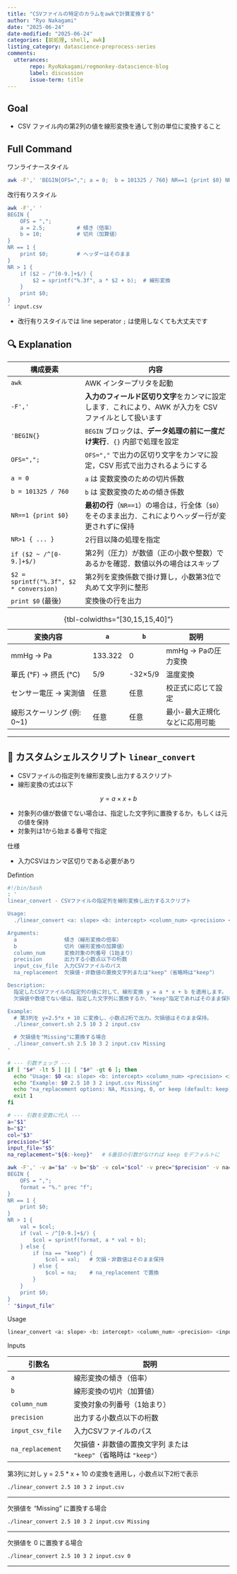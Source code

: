 ```yaml
---
title: "CSVファイルの特定のカラムをawkで計算変換する"
author: "Ryo Nakagami"
date: "2025-06-24"
date-modified: "2025-06-24"
categories: [前処理, shell, awk]
listing_category: datascience-preprocess-series
comments:
  utterances:
       repo: RyoNakagami/regmonkey-datascience-blog
       label: discussion
       issue-term: title
---
```


## Goal

- CSV ファイル内の第2列の値を線形変換を通して別の単位に変換すること


## Full Command

[ワンライナースタイル]{.mini-section}

```.zsh
awk -F',' 'BEGIN{OFS=","; a = 0;  b = 101325 / 760} NR==1 {print $0} NR>1 {if ($2 ~ /^[0-9.]+$/) {$2 = sprintf("%.3f", a * $2 + b)} print $0}' input.csv
```

[改行有りスタイル]{.mini-section}

```.zsh
awk -F',' '
BEGIN {
    OFS = ",";
    a = 2.5;          # 傾き（倍率）
    b = 10;           # 切片（加算値）
}
NR == 1 {
    print $0;         # ヘッダーはそのまま
}
NR > 1 {
    if ($2 ~ /^[0-9.]+$/) {
        $2 = sprintf("%.3f", a * $2 + b);  # 線形変換
    }
    print $0;
}
' input.csv
```

- 改行有りスタイルでは line seperator `;` は使用しなくても大丈夫です


## 🔍 Explanation

:::: {.no-border-top-table}

| 構成要素                                         | 内容                                                                                   |
| ------------------------------------------- | ------------------------------------------------------------------------------------ |
| `awk`                                       | AWK インタープリタを起動                                                                   |
| `-F','`                                     | **入力のフィールド区切り文字**をカンマに設定します．これにより、AWK が入力を CSV ファイルとして扱います                          |
| `'BEGIN{}`                                  | `BEGIN` ブロックは、**データ処理の前に一度だけ実行**．`{}` 内部で処理を設定 |
| `OFS=",";`                                  | `OFS=","` で出力の区切り文字をカンマに設定，CSV 形式で出力されるようにする |
| `a = 0`                                     | `a` は 変数変換のための切片係数 |
| `b = 101325 / 760`                          | `b` は 変数変換のための傾き係数 |
| `NR==1 {print $0}`                          | **最初の行**（`NR==1`）の場合は，行全体（`$0`）をそのまま出力．これによりヘッダー行が変更されずに保持                   |
| `NR>1 { ... }`                              | 2行目以降の処理を指定   |
| `if ($2 ~ /^[0-9.]+$/)`                     | 第2列（圧力）が数値（正の小数や整数）であるかを確認．数値以外の場合はスキップ                                      |
| `$2 = sprintf("%.3f", $2 * conversion)`     | 第2列を変換係数で掛け算し，小数第3位で丸めて文字列に整形|
| `print $0` (最後)                            |変換後の行を出力|

::::

::: {#exm- .custom_problem .no-border-top-table}


| 変換内容               | `a`     | `b`     | 説明              |
| ------------------ | ------- | ------- | --------------- |
| mmHg → Pa          | 133.322 | 0       | mmHg → Paの圧力変換         |
| 華氏 (°F) → 摂氏 (°C)  | 5/9     | -32×5/9 | 温度変換            |
| センサー電圧 → 実測値       | 任意      | 任意      | 校正式に応じて設定       |
| 線形スケーリング (例: 0\~1) | 任意      | 任意      | 最小-最大正規化などに応用可能 |
: {tbl-colwidths="[30,15,15,40]"}


:::
---


## 📜 カスタムシェルスクリプト `linear_convert`

::: {.custom_problem .blog-custom-border}

- CSVファイルの指定列を線形変換し出力するスクリプト
- 線形変換の式は以下

$$
y = a\times x + b
$$

- 対象列の値が数値でない場合は、指定した文字列に置換するか，もしくは元の値を保持
- 対象列は1から始まる番号で指定

:::

[仕様]{.mini-section}

- 入力CSVはカンマ区切りである必要があり



[Defintion]{.mini-section}


```.zsh
#!/bin/bash
: '
linear_convert - CSVファイルの指定列を線形変換し出力するスクリプト

Usage:
  ./linear_convert <a: slope> <b: intercept> <column_num> <precision> <input_csv_file> [na_replacement|keep]

Arguments:
  a               傾き（線形変換の倍率）
  b               切片（線形変換の加算値）
  column_num      変換対象の列番号（1始まり）
  precision       出力する小数点以下の桁数
  input_csv_file  入力CSVファイルのパス
  na_replacement  欠損値・非数値の置換文字列または"keep"（省略時は"keep"）

Description:
  指定したCSVファイルの指定列の値に対して、線形変換 y = a * x + b を適用します。
  欠損値や数値でない値は、指定した文字列に置換するか、"keep"指定であればそのまま保持します。

Example:
  # 第3列を y=2.5*x + 10 に変換し、小数点2桁で出力。欠損値はそのまま保持。
  ./linear_convert.sh 2.5 10 3 2 input.csv

  # 欠損値を"Missing"に置換する場合
  ./linear_convert.sh 2.5 10 3 2 input.csv Missing
'

# --- 引数チェック ---
if [ "$#" -lt 5 ] || [ "$#" -gt 6 ]; then
  echo "Usage: $0 <a: slope> <b: intercept> <column_num> <precision> <input_csv_file> [na_replacement|keep]"
  echo "Example: $0 2.5 10 3 2 input.csv Missing"
  echo "na_replacement options: NA, Missing, 0, or keep (default: keep)"
  exit 1
fi

# --- 引数を変数に代入 ---
a="$1"
b="$2"
col="$3"
precision="$4"
input_file="$5"
na_replacement="${6:-keep}"   # 6番目の引数がなければ keep をデフォルトに

awk -F',' -v a="$a" -v b="$b" -v col="$col" -v prec="$precision" -v na="$na_replacement" '
BEGIN {
    OFS = ",";
    format = "%." prec "f";
}
NR == 1 {
    print $0;
}
NR > 1 {
    val = $col;
    if (val ~ /^[0-9.]+$/) {
        $col = sprintf(format, a * val + b);
    } else {
        if (na == "keep") {
            $col = val;   # 欠損・非数値はそのまま保持
        } else {
            $col = na;    # na_replacement で置換
        }
    }
    print $0;
}
' "$input_file"

```

[Usage]{.mini-section}

```.bash
linear_convert <a: slope> <b: intercept> <column_num> <precision> <input_csv_file> [na_replacement|keep]
```

[Inputs]{.mini-section}

| 引数名              | 説明                                        |
| ---------------- | ----------------------------------------- |
| `a`              | 線形変換の傾き（倍率）                               |
| `b`              | 線形変換の切片（加算値）                              |
| `column_num`     | 変換対象の列番号（1始まり）                            |
| `precision`      | 出力する小数点以下の桁数                              |
| `input_csv_file` | 入力CSVファイルのパス                              |
| `na_replacement` | 欠損値・非数値の置換文字列 または `"keep"`（省略時は `"keep"`） |

::: {#exm- .custom_problem }
[第3列に対し y = 2.5 * x + 10 の変換を適用し，小数点以下2桁で表示]{.def-title}


```.bash
./linear_convert 2.5 10 3 2 input.csv
```

:::
---

::: {#exm- .custom_problem }
[欠損値を "Missing" に置換する場合]{.def-title}


```.bash
./linear_convert 2.5 10 3 2 input.csv Missing
```

:::
---

::: {#exm- .custom_problem }
[欠損値を 0 に置換する場合]{.def-title}


```.bash
./linear_convert 2.5 10 3 2 input.csv 0
```

:::
---

